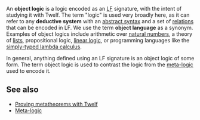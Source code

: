 An '''object logic''' is a logic encoded as an [[LF]] signature, with the intent of studying it with Twelf. The term "logic" is used very broadly here, as it can refer to any '''deductive system''' with an [[abstract syntax]] and a set of [[relation]]s that can be encoded in LF. We use the term '''object language''' as a synonym.  Examples of object logics include arithmetic over [[natural numbers]], a theory of [[lists]], propositional logic, [[linear logic]], or programming languages like the [[simply-typed lambda calculus]].  

In general, anything defined using an LF signature is an object logic of some form. The term object logic is used to contrast the logic from the [[meta-logic]] used to encode  it.

== See also ==

* [[Proving metatheorems with Twelf]]
* [[Meta-logic]]

{{stub}}